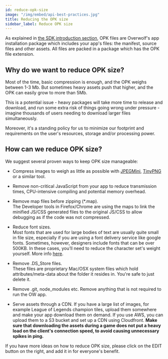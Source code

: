 ```yaml
---
id: reduce-opk-size
image: "/img/embed/api-best-practices.jpg"
title: Reducing the OPK size
sidebar_label: Reduce OPK size
---
```


As explained in [the SDK introduction section](/start/getting-started/sdk-introduction#opk-package), OPK files are Overwolf's app installation package which includes your app's files: the manifest, source files and other assets. All files are packed in a package which has the OPK file extension.

## Why do we want to reduce OPK size?

Most of the time, basic compression is enough, and the OPK weighs between 1-3 Mb. But sometimes heavy assets push that higher, and the OPK can easily grow to more than 5Mb.

This is a potential issue - heavy packages will take more time to release and download, and run some extra risk of things going wrong under pressure - imagine thousands of users needing to download larger files simultaneously.

Moreover, it's a standing policy for us to minimize our footprint and requirements on the user's resources, storage and/or processing power.

## How can we reduce OPK size?
We suggest several proven ways to keep OPK size manageable: 

* Compress images to weigh as little as possible with [JPEGMini](https://www.jpegmini.com/), [TinyPNG](https://tinypng.com/) or a similar tool.

* Remove non-critical JavaScript from your app to reduce transmission times, CPU-intensive compiling and potential memory overhead.

* Remove map files before zipping (*.map).  
The Developer tools in Firefox/Chrome are using the maps to link the minified JS/CSS generated files to the original JS/CSS to allow debugging as if the code was not compressed.

* Reduce font sizes.  
Most fonts that are used for large bodies of text are usually quite small in file size, especially if you are using a font delivery service like google fonts. Sometimes, however, designers include fonts that can be over 500KB. In these cases, you’ll need to reduce the character set's weight yourself. More info [here](https://parall.ax/blog/view/3072/tutorial-reducing-the-file-size-of-custom-web-fonts).

* Remove .DS_Store files.  
These files are proprietary Mac/OSX system files which hold attributes/meta-data about the folder it resides in. You're safe to just delete it.

* Remove .git, node_modules etc.
 Remove anything that is not required to run the OW app.
 
* Serve assets through a CDN.
 If you have a large list of images, for example League of Legends champion tiles, upload them somewhere and make your app download them on demand. If you use AWS, you can upload them to a S3 bucket and set up a CDN using Cloudfront. **Make sure that downloading the assets during a game does not put a heavy load on the client's connection speed, to avoid causing unnecessary spikes in ping.**

If you have more ideas on how to reduce OPK size, please click on the EDIT button on the right, and add it in for everyone's benefit.

